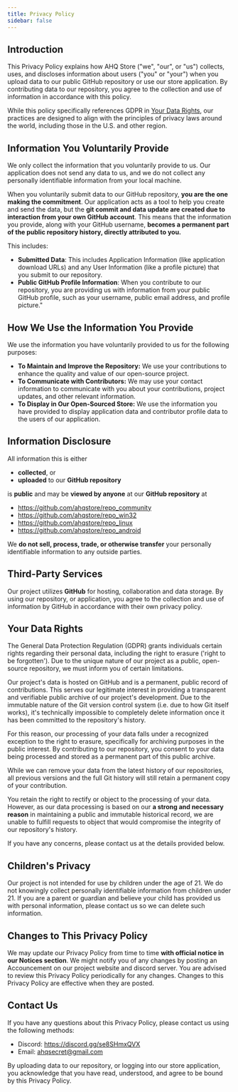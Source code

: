 ```yaml
---
title: Privacy Policy
sidebar: false
---
```


## Introduction

This Privacy Policy explains how AHQ Store ("we", "our", or "us") collects, uses, and discloses information about users ("you" or "your") when you upload data to our public GitHub repository or use our store application. By contributing data to our repository, you agree to the collection and use of information in accordance with this policy.

While this policy specifically references GDPR in [Your Data Rights](#your-data-rights), our practices are designed to align with the principles of privacy laws around the world, including those in the U.S. and other region.

## Information You Voluntarily Provide

We only collect the information that you voluntarily provide to us. Our application does not send any data to us, and we do not collect any personally identifiable information from your local machine.

When you voluntarily submit data to our GitHub repository, **you are the one making the commitment**.
Our application acts as a tool to help you create and send the data, but the **git commit and data update are created due to interaction from your own GitHub account**.
This means that the information you provide, along with your GitHub username, **becomes a permanent part of the public repository history, directly attributed to you.**

This includes:

- **Submitted Data**: This includes Application Information (like application download URLs) and any User Information (like a profile picture) that you submit to our repository.
- **Public GitHub Profile Information**: When you contribute to our repository, you are providing us with information from your public GitHub profile, such as your username, public email address, and profile picture."

## How We Use the Information You Provide

We use the information you have voluntarily provided to us for the following purposes:

- **To Maintain and Improve the Repository:** We use your contributions to enhance the quality and value of our open-source project.
- **To Communicate with Contributors:** We may use your contact information to communicate with you about your contributions, project updates, and other relevant information.
- **To Display in Our Open-Sourced Store:** We use the information you have provided to display application data and contributor profile data to the users of our application.

## Information Disclosure

All information this is either

- **collected**, or
- **uploaded** to our **GitHub repository**

is **public** and may be **viewed by anyone** at our **GitHub repository** at

- https://github.com/ahqstore/repo_community
- https://github.com/ahqstore/repo_win32
- https://github.com/ahqstore/repo_linux
- https://github.com/ahqstore/repo_android

We **do not sell, process, trade, or otherwise transfer** your personally identifiable information to any outside parties.

## Third-Party Services

Our project utilizes **GitHub** for hosting, collaboration and data storage. By using our repository, or application, you agree to the collection and use of information by GitHub in accordance with their own privacy policy.

## Your Data Rights

The General Data Protection Regulation (GDPR) grants individuals certain rights regarding their personal data, including the right to erasure ('right to be forgotten'). Due to the unique nature of our project as a public, open-source repository, we must inform you of certain limitations.

Our project's data is hosted on GitHub and is a permanent, public record of contributions. This serves our legitimate interest in providing a transparent and verifiable public archive of our project's development. Due to the immutable nature of the Git version control system (i.e. due to how Git itself works), it's technically impossible to completely delete information once it has been committed to the repository's history.

For this reason, our processing of your data falls under a recognized exception to the right to erasure, specifically for archiving purposes in the public interest. By contributing to our repository, you consent to your data being processed and stored as a permanent part of this public archive.

While we can remove your data from the latest history of our repositories, all previous versions and the full Git history will still retain a permanent copy of your contribution.

You retain the right to rectify or object to the processing of your data. However, as our data processing is based on our **a strong and necessary reason** in maintaining a public and immutable historical record, we are unable to fulfill requests to object that would compromise the integrity of our repository's history.

If you have any concerns, please contact us at the details provided below.

## Children's Privacy

Our project is not intended for use by children under the age of 21. We do not knowingly collect personally identifiable information from children under 21. If you are a parent or guardian and believe your child has provided us with personal information, please contact us so we can delete such information.

## Changes to This Privacy Policy

We may update our Privacy Policy from time to time **with official notice in our Notices section**. We might notify you of any changes by posting an Accouncement on our project website and discord server. You are advised to review this Privacy Policy periodically for any changes. Changes to this Privacy Policy are effective when they are posted.

## Contact Us

If you have any questions about this Privacy Policy, please contact us using the following methods:

- Discord: https://discord.gg/se8SHmxQVX
- Email: ahqsecret@gmail.com

By uploading data to our repository, or logging into our store application, you acknowledge that you have read, understood, and agree to be bound by this Privacy Policy.
